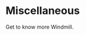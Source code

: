 
# Miscellaneous

Get to know more Windmill.

<div class="grid grid-cols-2 gap-6 mb-4">
	<DocCard
		title="Architecture"
		description="Schematic architecture of Windmill."
		href="/docs/misc/architecture"
	/>
	<DocCard
		title="Benchmarks"
		description="Windmill has about the same performance as AWS Lambda for heavier workloads, slower on cold starts for medium compute."
		href="/docs/misc/benchmarks"
	/>
	<DocCard
		title="Contributor Guide"
		description="Contribute to our codebase, Windmill Hub or our Discord."
		href="/docs/misc/contributing"
	/>
	<DocCard
		title="Contact / Getting Help"
		description="Facing issues with Windmill? Swift solutions are available and reporting the problem is a valuable contribution!"
		href="/docs/misc/getting_help"
	/>
	<DocCard
		title="Guides"
		description="Learn how to use Windmill concepts."
		href="/docs/misc/guides"
	/>
	<DocCard
		title="Note of Intent"
		description="Windmill bridges the gap between no-code/low-code services and traditional programming."
		href="/docs/misc/note_of_intent"
	/>
	<DocCard
		title="Share on Windmill Hub"
		description="Windmill Hub is the community website of Windmill."
		href="/docs/misc/share_on_hub"
	/>
	<DocCard
		title="White Labeling Windmill"
		description="Windmill offers white labeling capabilities, allowing you to customize the Windmill platform to align with your brand."
		href="/docs/misc/white_labelling"
	/>
</div>

